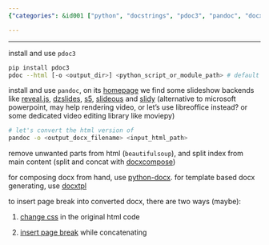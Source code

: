 ```yaml
---
{"categories": &id001 ["python", "docstrings", "pdoc3", "pandoc", "docxcompose", "documentation", "generation"], "category": "Python programming", "date": "2023-02-19 03:08:01", "description": "This article details a method to generate DOCX documents from Python docstrings. It explains the process of installing and using pdoc3, pandoc, and docxcompose to convert, clean, and compose the required files. The step-by-step guide ensures easy understanding and implementation for developers.", "tags": *id001, "title": "generate docx document from python docstring"}

---
```


------

install and use `pdoc3`
```bash
pip install pdoc3
pdoc --html [-o <output_dir>] <python_script_or_module_path> # default output directory of "html" is `./html`

```

install and use `pandoc`, on its [homepage](https://pandoc.org/) we find some slideshow backends like [reveal.js](https://revealjs.com/), [dzslides](https://github.com/paulrouget/dzslides), [s5](https://meyerweb.com/eric/tools/s5/), [slideous](https://goessner.net/articles/slideous/) and [slidy](https://www.w3.org/Talks/Tools/Slidy) (alternative to microsoft powerpoint, may help rendering video, or let's use libreoffice instead? or some dedicated video editing library like moviepy)
```bash
# let's convert the html version of
pandoc -o <output_docx_filename> <input_html_path>

```

remove unwanted parts from html (`beautifulsoup`), and split index from main content (split and concat with [docxcompose](https://github.com/4teamwork/docxcompose))

for composing docx from hand, use [python-docx](https://python-docx.readthedocs.io/en/latest/index.html). for template based docx generating, use [docxtpl](https://docxtpl.readthedocs.io/en/latest/)

to insert page break into converted docx, there are two ways (maybe):

1. [change css](https://www.techjunkie.com/how-to-use-page-breaks-in-html) in the original html code

2. [insert page break](https://github.com/4teamwork/docxcompose/issues/89) while concatenating

